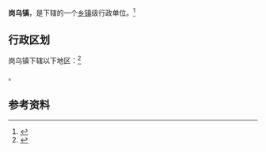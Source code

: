{{中国乡级行政区|52/04/24/103/000}}

'''岗乌镇'''，是{{PRC admin/fullname|52/04/24/103/000|3}}下辖的一个[[乡镇|乡镇]]级行政单位。<ref>{{PRC admin/ref sgc|{{PRC admin/parent|52/04/24/103/000}}}}</ref>

== 行政区划 ==

岗乌镇下辖以下地区：<ref>{{PRC admin/ref sgc|52/04/24/103/000}}</ref>

{{PRC admin/children|52/04/24/103/000}}。

== 参考资料 ==

{{reflist}}

{{行政区划小作品}}
{{PRC admin/navcat|52/04/24/103/000}}